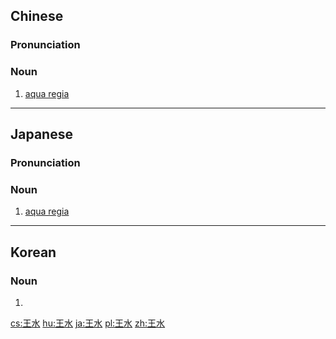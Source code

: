 ==Chinese==
{{wikipedia|lang=zh}}
{{wikipedia|lang=yue}}
{{zh-forms}}

===Pronunciation===
{{zh-pron
|m=wāngshuǐ
|c=wong4 seoi2
|cat=n
}}

===Noun===
{{zh-noun}}

# {{lb|zh|inorganic chemistry}} [[aqua regia]]

----

==Japanese==
{{wikipedia|lang=ja}}
{{ja-kanjitab|おう|すい|yomi=o}}

===Pronunciation===
{{ja-pron|acc=h|acc2=1|y=o|おうすい}}

===Noun===
{{ja-noun|おうすい|hhira=わうすい}}

# {{lb|ja|sort=おうすい|inorganic chemistry}} [[aqua regia]]

----

==Korean==
{{ko-hanjatab}}

===Noun===
{{ko-noun|hangeul=왕수|mr=wangsu|y=wangswu}}

# {{hanja form of|왕수|[[aqua regia]]}}

[[cs:王水]]
[[hu:王水]]
[[ja:王水]]
[[pl:王水]]
[[zh:王水]]